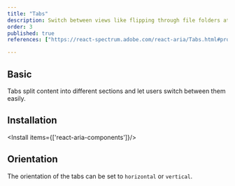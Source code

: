 ```yaml
---
title: "Tabs"
description: Switch between views like flipping through file folders at a desk, organizing content without clutter.
order: 3
published: true
references: ["https://react-spectrum.adobe.com/react-aria/Tabs.html#props", "https://www.framer.com/motion/layout-animations/"]

---
```



## Basic
Tabs split content into different sections and let users switch between them easily.
<How isCenter={false} toUse="navigation/tabs-demo" />

## Installation

<Install items={['react-aria-components']}/>

<SourceCode toShow='tabs'/>

## Orientation
The orientation of the tabs can be set to `horizontal` or `vertical`.
<How isCenter={true} toUse="navigation/tabs-orientation-demo" />
